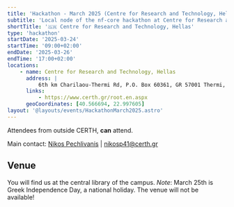```yaml
---
title: 'Hackathon - March 2025 (Centre for Research and Technology, Hellas)'
subtitle: 'Local node of the nf-core hackathon at Centre for Research and Technology, Hellas'
shortTitle: '🇬🇷 Centre for Research and Technology, Hellas'
type: 'hackathon'
startDate: '2025-03-24'
startTime: '09:00+02:00'
endDate: '2025-03-26'
endTime: '17:00+02:00'
locations:
    - name: Centre for Research and Technology, Hellas
      address: |
          6th km Charilaou-Thermi Rd, P.O. Box 60361, GR 57001 Thermi, Thessaloniki, Greece
      links:
          - https://www.certh.gr/root.en.aspx
      geoCoordinates: [40.566694, 22.997605]
layout: '@layouts/events/HackathonMarch2025.astro'
---
```


Attendees from outside CERTH, **can** attend.

Main contact: [<i class="fab fa-slack"></i> Nikos Pechlivanis](https://nfcore.slack.com/team/U083L3UDXMG) | [nikosp41@certh.gr](mailto:nikosp41@certh.gr)

## Venue
You will find us at the central library of the campus.
_Note_: March 25th is Greek Independence Day, a national holiday. The venue will not be available!
